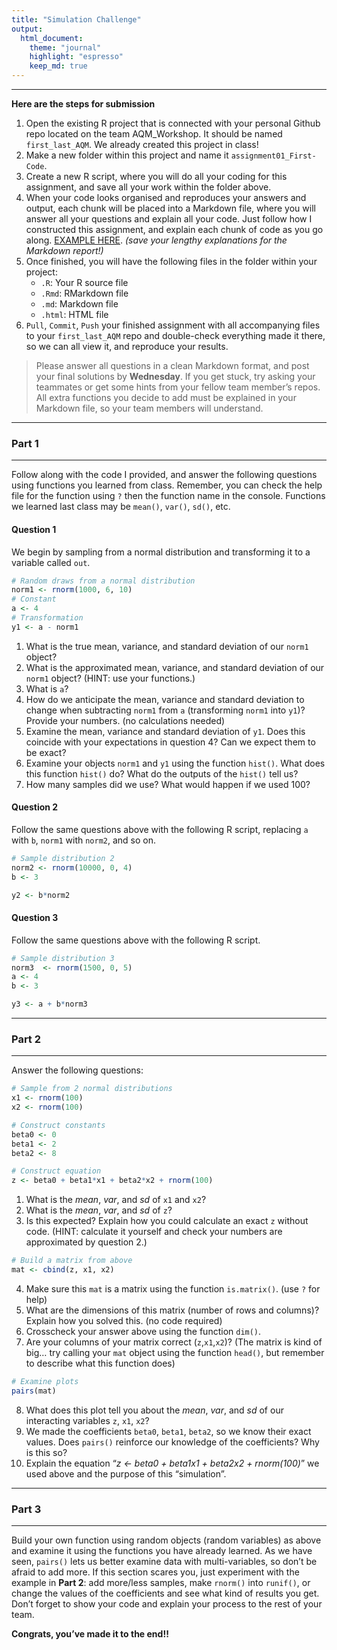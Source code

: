 ```yaml
---
title: "Simulation Challenge"
output: 
  html_document:
    theme: "journal"
    highlight: "espresso"
    keep_md: true
---
```

***

**Here are the steps for submission**

1. Open the existing R project that is connected with your personal Github repo located on the team AQM_Workshop. It should be named `first_last_AQM`. We already created this project in class!
2. Make a new folder within this project and name it `assignment01_First-Code`.
3. Create a new R script, where you will do all your coding for this assignment, and save all your work within the folder above.
4. When your code looks organised and reproduces your answers and output, each chunk will be placed into a Markdown file, where you will answer all your questions and explain all your code. Just follow how I constructed this assignment, and explain each chunk of code as you go along. [EXAMPLE HERE](https://raw.githubusercontent.com/Dustin21/Dustin21.github.io/master/AQM/Week2/MarkdownExample.png). _(save your lengthy explanations for the Markdown report!)_
5. Once finished, you will have the following files in the folder within your project:
	* `.R`: Your R source file
	* `.Rmd`: RMarkdown file
	* `.md`: Markdown file
	* `.html`: HTML file	
6. `Pull`, `Commit`, `Push` your finished assignment with all accompanying files to your `first_last_AQM` repo and double-check everything made it there, so we can all view it, and reproduce your results.

> Please answer all questions in a clean Markdown format, and post your final solutions by **Wednesday**. If you get stuck, try asking your teammates or get some hints from your fellow team member's repos. All extra functions you decide to add must be explained in your Markdown file, so your team members will understand.

***
### Part 1
***

Follow along with the code I provided, and answer the following questions using functions you learned from class. Remember, you can check the help file for the function using `?` then the function name in the console. Functions we learned last class may be `mean()`, `var()`, `sd()`, etc.

#### Question 1
We begin by sampling from a normal distribution and transforming it to a variable called `out`. 
```r
# Random draws from a normal distribution
norm1 <- rnorm(1000, 6, 10)
# Constant
a <- 4
# Transformation
y1 <- a - norm1
```

1. What is the true mean, variance, and standard deviation of our `norm1` object?
2. What is the approximated mean, variance, and standard deviation of our `norm1` object? (HINT: use your functions.)
3. What is `a`?
4. How do we anticipate the mean, variance and standard deviation to change when subtracting `norm1` from `a` (transforming `norm1` into `y1`)? Provide your numbers. (no calculations needed)
5. Examine the mean, variance and standard deviation of `y1`. Does this coincide with your expectations in question 4? Can we expect them to be exact?
6. Examine your objects `norm1` and `y1` using the function `hist()`. What does this function `hist()` do? What do the outputs of the `hist()` tell us?
7. How many samples did we use? What would happen if we used 100?

#### Question 2
Follow the same questions above with the following R script, replacing `a` with `b`, `norm1` with `norm2`, and so on.
```r
# Sample distribution 2
norm2 <- rnorm(10000, 0, 4)
b <- 3

y2 <- b*norm2
```


#### Question 3
Follow the same questions above with the following R script.
```r
# Sample distribution 3
norm3  <- rnorm(1500, 0, 5)
a <- 4
b <- 3

y3 <- a + b*norm3
```
***
### Part 2
***

Answer the following questions:
```r
# Sample from 2 normal distributions
x1 <- rnorm(100)
x2 <- rnorm(100)

# Construct constants
beta0 <- 0
beta1 <- 2
beta2 <- 8

# Construct equation
z <- beta0 + beta1*x1 + beta2*x2 + rnorm(100)
```

1. What is the _mean_, _var_, and _sd_ of `x1` and `x2`?
2. What is the _mean_, _var_, and _sd_ of `z`?
3. Is this expected? Explain how you could calculate an exact `z` without code. (HINT: calculate it yourself and check your numbers are approximated by question 2.)

```r
# Build a matrix from above
mat <- cbind(z, x1, x2)
```

4. Make sure this `mat` is a matrix using the function `is.matrix()`. (use `?` for help)
5. What are the dimensions of this matrix (number of rows and columns)? Explain how you solved this. (no code required)
6. Crosscheck your answer above using the function `dim()`.
7. Are your columns of your matrix correct (`z`,`x1`,`x2`)? (The matrix is kind of big... try calling your `mat` object using the function `head()`, but remember to describe what this function does)

```r
# Examine plots
pairs(mat)
```

8. What does this plot tell you about the _mean_, _var_, and _sd_ of our interacting variables `z`, `x1`, `x2`?
9. We made the coefficients `beta0`, `beta1`, `beta2`, so we know their exact values. Does `pairs()` reinforce our knowledge of the coefficients? Why is this so?
10. Explain the equation "_z <- beta0 + beta1*x1 + beta2*x2 + rnorm(100)_" we used above and the purpose of this "simulation".

***
### Part 3
***

Build your own function using random objects (random variables) as above and examine it using the functions you have already learned. As we have seen, `pairs()` lets us better examine data with multi-variables, so don't be afraid to add more. If this section scares you, just experiment with the example in **Part 2**: add more/less samples, make `rnorm()` into `runif()`, or change the values of the coefficients and see what kind of results you get. Don't forget to show your code and explain your process to the rest of your team.







**Congrats, you've made it to the end!!**
